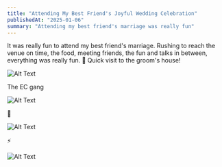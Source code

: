 ```yaml
---
title: "Attending My Best Friend's Joyful Wedding Celebration"
publishedAt: "2025-01-06"
summary: "Attending my best friend's marriage was really fun"
---
```


It was really fun to attend my best friend's marriage. Rushing to reach the venue on time, the food, meeting friends, the fun and talks in between, everything was really fun. 🤩 Quick visit to the groom's house!

![Alt Text](../images/2025-01-06/AgACAgUAAxkBAAPJZ3wTu25DPoW7ZB_82OemAmmwimgAAn_EMRtd4elXWSC-mSW0K6YBAAMCAAN5AAM2BA.jpg)

The EC gang

![Alt Text](../images/2025-01-06/AgACAgUAAxkBAAPLZ3wUpIBA_qWYtdqn8HivZpRXpIYAAoDEMRtd4elXFrElsMHqxMwBAAMCAAN5AAM2BA.jpg)

🤩

![Alt Text](../images/2025-01-06/AgACAgUAAxkBAAPNZ3wUtYMbxUmobjMnAjhYg-lKVnIAAoHEMRtd4elX3p-B0Yb1vzwBAAMCAAN5AAM2BA.jpg)

⚡️

![Alt Text](../images/2025-01-06/AgACAgUAAxkBAAPPZ3wUwwqNPsb1m0zGMYdt_py3vBwAAoLEMRtd4elXDPif6Uouz_IBAAMCAAN5AAM2BA.jpg)


